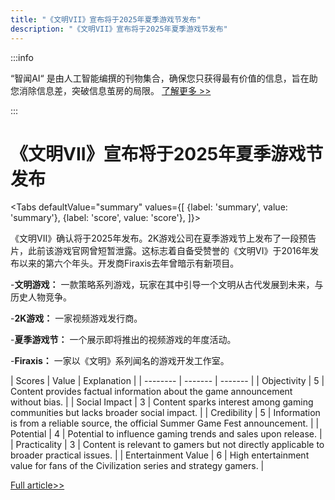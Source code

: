 ```yaml
---
title: "《文明VII》宣布将于2025年夏季游戏节发布"
description: "《文明VII》宣布将于2025年夏季游戏节发布"
---
```



:::info

“智闻AI“ 是由人工智能编撰的刊物集合，确保您只获得最有价值的信息，旨在助您消除信息差，突破信息茧房的局限。  [了解更多 >>](/)

:::

# 《文明VII》宣布将于2025年夏季游戏节发布


<Tabs
	defaultValue="summary"
	values={[
	{label: 'summary', value: 'summary'},
	{label: 'score', value: 'score'},
]}>
<TabItem value="summary">


《文明VII》确认将于2025年发布。2K游戏公司在夏季游戏节上发布了一段预告片，此前该游戏官网曾短暂泄露。这标志着自备受赞誉的《文明VI》于2016年发布以来的第六个年头。开发商Firaxis去年曾暗示有新项目。

-**文明游戏：** 一款策略系列游戏，玩家在其中引导一个文明从古代发展到未来，与历史人物竞争。

-**2K游戏：** 一家视频游戏发行商。

-**夏季游戏节：** 一个展示即将推出的视频游戏的年度活动。

-**Firaxis：** 一家以《文明》系列闻名的游戏开发工作室。

</TabItem>
<TabItem value="score">
	| Scores     | Value   | Explanation |
	| -------- | ------- | ------- |
	| Objectivity  | 5    | Content provides factual information about the game announcement without bias.    |
	| Social Impact | 3     | Content sparks interest among gaming communities but lacks broader social impact.    |
	| Credibility    | 5    | Information is from a reliable source, the official Summer Game Fest announcement.    |
	| Potential    | 4    | Potential to influence gaming trends and sales upon release.    |
	| Practicality    | 3    | Content is relevant to gamers but not directly applicable to broader practical issues.    |
	| Entertainment Value    | 6    | High entertainment value for fans of the Civilization series and strategy gamers.    |
</TabItem>
</Tabs>

[Full article>>](https://www.cnet.com/tech/gaming/civilization-7-confirmed-at-summer-game-fest-watch-the-trailer-here/#ftag=CAD590a51e)
